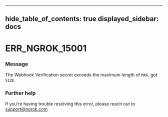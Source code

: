 

---
hide_table_of_contents: true
displayed_sidebar: docs
---


# ERR_NGROK_15001

### Message
The Webhook Verification secret exceeds the maximum length of `MAX`, got `SIZE`.

<ErrorDetails />



### Further help
If you're having trouble resolving this error, please reach out to [support@ngrok.com](mailto:support@ngrok.com?subject=Help%20with%20ERR_NGROK_15001)

